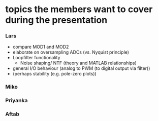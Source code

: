 # topics the members want to cover during the presentation


### Lars
- compare MOD1 and MOD2
- elaborate on oversampling ADCs (vs. Nyquist principle)
- Loopfilter functionality
  - Noise shaping/ NTF (theory and MATLAB relationships)
- general I/O behaviour (analog to PWM (to digital output via filter))
- (perhaps stability (e.g. pole-zero plots))

### Miko


### Priyanka


### Aftab

